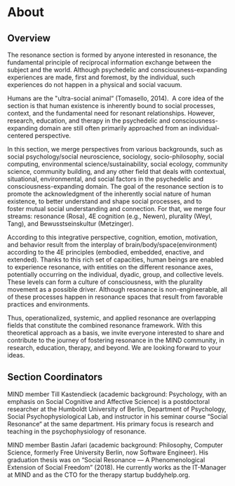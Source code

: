 # About

## Overview
The resonance section is formed by anyone interested in resonance, the fundamental principle of reciprocal information exchange between the subject and the world. Although psychedelic and consciousness-expanding experiences are made, first and foremost, by the individual, such experiences do not happen in a physical and social vacuum. 

Humans are the "ultra-social animal“ (Tomasello, 2014).  A core idea of the section is that human existence is inherently bound to social processes, context, and the fundamental need for resonant relationships. However, research, education, and therapy in the psychedelic and consciousness-expanding domain are still often primarily approached from an individual-centered perspective.

In this section, we merge perspectives from various backgrounds, such as social psychology/social neuroscience, sociology, socio-philosophy, social computing, environmental science/sustainability, social ecology, community science, community building, and any other field that deals with contextual, situational, environmental, and social factors in the psychedelic and consciousness-expanding domain. The goal of the resonance section is to promote the acknowledgment of the inherently social nature of human existence, to better understand and shape social processes, and to foster mutual social understanding and connection. For that, we merge four streams: resonance (Rosa), 4E cognition (e.g., Newen), plurality (Weyl, Tang), and Bewusstseinskultur (Metzinger). 

According to this integrative perspective, cognition, emotion, motivation, and behavior result from the interplay of brain/body/space(environment) according to the 4E principles (embodied, embedded, enactive, and extended). Thanks to this rich set of capacities, human beings are enabled to experience resonance, with entities on the different resonance axes, potentially occurring on the individual, dyadic, group, and collective levels. These levels can form a culture of consciousness, with the plurality movement as a possible driver. Although resonance is non-engineerable, all of these processes happen in resonance spaces that result from favorable practices and environments. 

Thus, operationalized, systemic, and applied resonance are overlapping fields that constitute the combined resonance framework. With this theoretical approach as a basis, we invite everyone interested to share and contribute to the journey of fostering resonance in the MIND community, in research, education, therapy, and beyond. We are looking forward to your ideas.

## Section Coordinators

MIND member Till Kastendieck (academic background: Psychology, with an emphasis on Social Cognitive and Affective Science) is a postdoctoral researcher at the Humboldt University of Berlin, Department of Psychology, Social Psychophysiological Lab, and instructor in his seminar course “Social Resonance“ at the same department. His primary focus is research and teaching in the psychophysiology of resonance. 									

MIND member Bastin Jafari (academic background: Philosophy, Computer Science, formerly Free University Berlin, now Software Engineer). His graduation thesis was on “Social Resonance — A Phenomenological Extension of Social Freedom” (2018). He currently works as the IT-Manager at MIND and as the CTO for the therapy startup buddyhelp.org. 	
